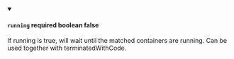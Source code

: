 
<details className="config-field" data-expandable="false" open>
<summary>

#### `running` <span class="config-field-required" data-required="false">required</span> <span class="config-field-type">boolean</span> <span class="config-field-default">false</span> <span class="config-field-enum"></span>

If running is true, will wait until the matched containers are running. Can be used together with terminatedWithCode.

</summary>



</details>
